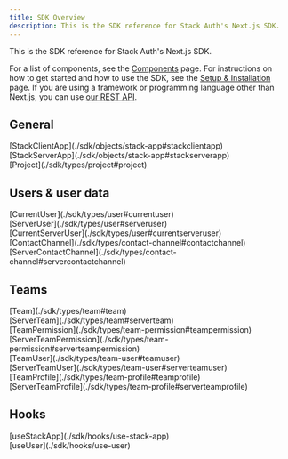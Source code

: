 ```yaml
---
title: SDK Overview
description: This is the SDK reference for Stack Auth's Next.js SDK.
---
```


This is the SDK reference for Stack Auth's Next.js SDK.

For a list of components, see the [Components](../components) page. For instructions on how to get started and how to use the SDK, see the [Setup & Installation](../getting-started/setup.mdx) page. If you are using a framework or programming language other than Next.js, you can use [our REST API](../rest-api).


<style>{`
  .sdk-overview-grid {
    display: grid;
    grid-template-columns: 1fr 1fr 1fr;
    column-gap: 1rem;
  }
  .sdk-overview-grid > h2 {
    grid-column: span 3;
    margin-top: 2rem;
    margin-bottom: 0.5rem;
  }
  @media (max-width: 500px) {
    .sdk-overview-grid {
      grid-template-columns: 1fr;
    }
    .sdk-overview-grid > h2 {
      grid-column: span 1;
    }
  }
  .sdk-overview-grid > div {
    grid-column: span 1;
  }
  .sdk-overview-grid > div > .fa-icon {
    transform: translateY(3px);
    margin-right: 0.25rem;
  }
`}</style>

<div className="sdk-overview-grid">
  <h2>General</h2>

  <div><Icon icon="fa-solid fa-square-t" /> [StackClientApp](./sdk/objects/stack-app#stackclientapp)</div>
  <div><Icon icon="fa-solid fa-square-t" /> [StackServerApp](./sdk/objects/stack-app#stackserverapp)</div>
  <div />

  <div><Icon icon="fa-solid fa-square-t" /> [Project](./sdk/types/project#project)</div>
  <div />
  <div />

  <h2>Users & user data</h2>

  <div><Icon icon="fa-solid fa-square-t" /> [CurrentUser](./sdk/types/user#currentuser)</div>
  <div><Icon icon="fa-solid fa-square-t" /> [ServerUser](./sdk/types/user#serveruser)</div>
  <div><Icon icon="fa-solid fa-square-t" /> [CurrentServerUser](./sdk/types/user#currentserveruser)</div>

  <div><Icon icon="fa-solid fa-square-t" /> [ContactChannel](./sdk/types/contact-channel#contactchannel)</div>
  <div><Icon icon="fa-solid fa-square-t" /> [ServerContactChannel](./sdk/types/contact-channel#servercontactchannel)</div>
  <div />

  <h2>Teams</h2>

  <div><Icon icon="fa-solid fa-square-t" /> [Team](./sdk/types/team#team)</div>
  <div><Icon icon="fa-solid fa-square-t" /> [ServerTeam](./sdk/types/team#serverteam)</div>
  <div />

  <div><Icon icon="fa-solid fa-square-t" /> [TeamPermission](./sdk/types/team-permission#teampermission)</div>
  <div><Icon icon="fa-solid fa-square-t" /> [ServerTeamPermission](./sdk/types/team-permission#serverteampermission)</div>
  <div />

  <div><Icon icon="fa-solid fa-square-t" /> [TeamUser](./sdk/types/team-user#teamuser)</div>
  <div><Icon icon="fa-solid fa-square-t" /> [ServerTeamUser](./sdk/types/team-user#serverteamuser)</div>
  <div />

  <div><Icon icon="fa-solid fa-square-t" /> [TeamProfile](./sdk/types/team-profile#teamprofile)</div>
  <div><Icon icon="fa-solid fa-square-t" /> [ServerTeamProfile](./sdk/types/team-profile#serverteamprofile)</div>
  <div />

  <h2>Hooks</h2>
  <div><Icon icon="fa-solid fa-square-h" /> [useStackApp](./sdk/hooks/use-stack-app)</div>
  <div><Icon icon="fa-solid fa-square-h" /> [useUser](./sdk/hooks/use-user)</div>
  <div />

</div>
